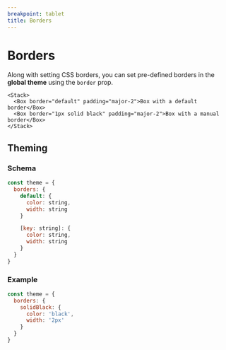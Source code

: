 ```yaml
---
breakpoint: tablet
title: Borders
---
```


# Borders

Along with setting CSS borders, you can set pre-defined borders in the **global theme** using the `border` prop.

```jsx-live
<Stack>
  <Box border="default" padding="major-2">Box with a default border</Box>
  <Box border="1px solid black" padding="major-2">Box with a manual border</Box>
</Stack>
```

## Theming

### Schema

```jsx
const theme = {
  borders: {
    default: {
      color: string,
      width: string
    }

    [key: string]: {
      color: string,
      width: string
    }
  }
}
```

### Example

```jsx
const theme = {
  borders: {
    solidBlack: {
      color: 'black',
      width: '2px'
    }
  }
}
```
